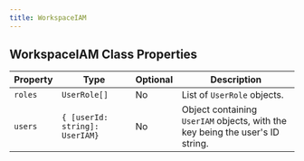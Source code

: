 ```yaml
---
title: WorkspaceIAM
---
```



## WorkspaceIAM Class Properties

| Property | Type                           | Optional | Description                                |
|----------|--------------------------------|----------|--------------------------------------------|
| `roles`  | `UserRole[]`                   | No       | List of `UserRole` objects.                |
| `users`  | `{ [userId: string]: UserIAM}` | No       | Object containing `UserIAM` objects, with the key being the user's ID string. |